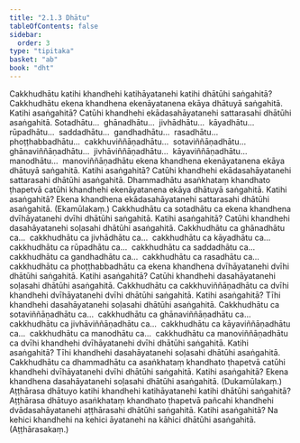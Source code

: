 ```yaml
---
title: "2.1.3 Dhātu"
tableOfContents: false
sidebar:
  order: 3
type: "tipitaka"
basket: "ab"
book: "dht"
---
```



<DynamicBreadcrumb />

<Division number="31" book="dht">

<Paragraph number="68" book="dht">
Cakkhudhātu katihi khandhehi katihāyatanehi katihi dhātūhi saṅgahitā? Cakkhudhātu ekena khandhena ekenāyatanena ekāya dhātuyā saṅgahitā. Katihi asaṅgahitā? Catūhi khandhehi ekādasahāyatanehi sattarasahi dhātūhi asaṅgahitā.
</Paragraph>

</Division>
<Division number="32" book="dht">

<Paragraph number="69" book="dht">
Sotadhātu…  ghānadhātu…  jivhādhātu…  kāyadhātu…  rūpadhātu…  saddadhātu…  gandhadhātu…  rasadhātu…  phoṭṭhabbadhātu…  cakkhuviññāṇadhātu…  sotaviññāṇadhātu…  ghānaviññāṇadhātu…  jivhāviññāṇadhātu…  kāyaviññāṇadhātu…  manodhātu…  manoviññāṇadhātu ekena khandhena ekenāyatanena ekāya dhātuyā saṅgahitā. Katihi asaṅgahitā? Catūhi khandhehi ekādasahāyatanehi sattarasahi dhātūhi asaṅgahitā.
</Paragraph>

</Division>
<Division number="33" book="dht">

<Paragraph number="70" book="dht">
Dhammadhātu asaṅkhataṃ khandhato ṭhapetvā catūhi khandhehi ekenāyatanena ekāya dhātuyā saṅgahitā. Katihi asaṅgahitā? Ekena khandhena ekādasahāyatanehi sattarasahi dhātūhi asaṅgahitā.

</Paragraph>
</Division>

<Paragraph number="71" type="center" book="dht">
(Ekamūlakaṃ.)


</Paragraph>

<Division number="34" book="dht">

<Paragraph number="72" book="dht">
Cakkhudhātu ca sotadhātu ca ekena khandhena dvīhāyatanehi dvīhi dhātūhi saṅgahitā. Katihi asaṅgahitā? Catūhi khandhehi dasahāyatanehi soḷasahi dhātūhi asaṅgahitā.
</Paragraph>

</Division>
<Division number="35" book="dht">

<Paragraph number="73" book="dht">
Cakkhudhātu ca ghānadhātu ca…  cakkhudhātu ca jivhādhātu ca…  cakkhudhātu ca kāyadhātu ca…  cakkhudhātu ca rūpadhātu ca…  cakkhudhātu ca saddadhātu ca…  cakkhudhātu ca gandhadhātu ca…  cakkhudhātu ca rasadhātu ca…  cakkhudhātu ca phoṭṭhabbadhātu ca ekena khandhena dvīhāyatanehi dvīhi dhātūhi saṅgahitā. Katihi asaṅgahitā? Catūhi khandhehi dasahāyatanehi soḷasahi dhātūhi asaṅgahitā.
</Paragraph>

</Division>
<Division number="36" book="dht">

<Paragraph number="74" book="dht">
Cakkhudhātu ca cakkhuviññāṇadhātu ca dvīhi khandhehi dvīhāyatanehi dvīhi dhātūhi saṅgahitā. Katihi asaṅgahitā? Tīhi khandhehi dasahāyatanehi soḷasahi dhātūhi asaṅgahitā.
</Paragraph>

</Division>
<Division number="37" book="dht">

<Paragraph number="75" book="dht">
Cakkhudhātu ca sotaviññāṇadhātu ca…  cakkhudhātu ca ghānaviññāṇadhātu ca…  cakkhudhātu ca jivhāviññāṇadhātu ca…  cakkhudhātu ca kāyaviññāṇadhātu ca…  cakkhudhātu ca manodhātu ca…  cakkhudhātu ca manoviññāṇadhātu ca dvīhi khandhehi dvīhāyatanehi dvīhi dhātūhi saṅgahitā. Katihi asaṅgahitā? Tīhi khandhehi dasahāyatanehi soḷasahi dhātūhi asaṅgahitā.
</Paragraph>

</Division>
<Division number="38" book="dht">

<Paragraph number="76" book="dht">
Cakkhudhātu ca dhammadhātu ca asaṅkhataṃ khandhato ṭhapetvā catūhi khandhehi dvīhāyatanehi dvīhi dhātūhi saṅgahitā. Katihi asaṅgahitā? Ekena khandhena dasahāyatanehi soḷasahi dhātūhi asaṅgahitā.

</Paragraph>
</Division>

<Paragraph number="77" type="center" book="dht">
(Dukamūlakaṃ.)


</Paragraph>

<Division number="39" book="dht">

<Paragraph number="78" book="dht">
Aṭṭhārasa dhātuyo katihi khandhehi katihāyatanehi katihi dhātūhi saṅgahitā? Aṭṭhārasa dhātuyo asaṅkhataṃ khandhato ṭhapetvā pañcahi khandhehi dvādasahāyatanehi aṭṭhārasahi dhātūhi saṅgahitā. Katihi asaṅgahitā? Na kehici khandhehi na kehici āyatanehi na kāhici dhātūhi asaṅgahitā.

</Paragraph>
</Division>

<Paragraph number="79" type="center" book="dht">
(Aṭṭhārasakaṃ.)
</Paragraph>